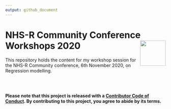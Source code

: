 ```yaml
---
output: github_document
---
```

# NHS-R Community Conference Workshops 2020 <a href='https://nhsrcommunity.com/'><img src='https://nhsrcommunity.com/wp-content/uploads/2018/02/logo.png' align="right" height="80" /></a>

This repository holds the content for my workshop session for the NHS-R
Community conference, 6th November 2020, on Regression modelling.

<br><br>

**Please note that this project is
released with a [Contributor Code of Conduct](CODE_OF_CONDUCT.md). By
contributing to this project, you agree to abide by its terms.**
